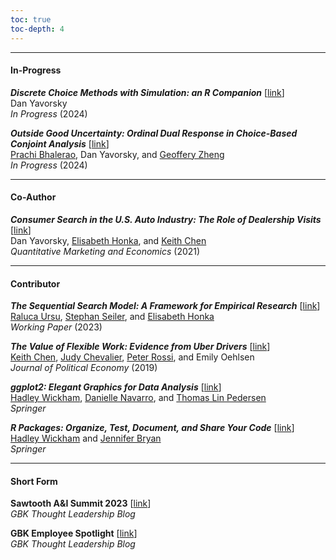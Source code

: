 ```yaml
---
toc: true
toc-depth: 4
---
```



-----

#### In-Progress

_**Discrete Choice Methods with Simulation: an R Companion**_ [[link](https://dcms-r.danyavorsky.com)]  
Dan Yavorsky  
*In Progress* (2024)

_**Outside Good Uncertainty: Ordinal Dual Response in Choice-Based Conjoint Analysis**_ [[link](https://dyavorsky.github.io/likert_dualresponse/)]  
[Prachi Bhalerao](https://www.linkedin.com/in/prachibhalerao/){.invisilink}, 
Dan Yavorsky, and [Geoffery Zheng](https://shanghai.nyu.edu/academics/faculty/directory/geoffery-zheng){.invisilink}  
*In Progress* (2024)


-----


#### Co-Author

_**Consumer Search in the U.S. Auto Industry: The Role of Dealership Visits**_ [[link](https://doi.org/10.1007/s11129-020-09229-4)]  
Dan Yavorsky, 
[Elisabeth Honka](https://www.anderson.ucla.edu/faculty-and-research/marketing/faculty/honka){.invisilink}, and 
[Keith Chen](https://www.anderson.ucla.edu/faculty/keith.chen/index.html){.invisilink}  
*Quantitative Marketing and Economics* (2021)


-----


#### Contributor

_**The Sequential Search Model: A Framework for Empirical Research**_ [[link](https://www.anderson.ucla.edu/sites/default/files/document/2023-01/UrsuSeilerHonka_Jan2023.pdf)]  
[Raluca Ursu](https://sites.google.com/a/stern.nyu.edu/rursu/){.invisilink},
[Stephan Seiler](https://www.seilerstephan.com/){.invisilink}, and
[Elisabeth Honka](https://www.anderson.ucla.edu/faculty-and-research/marketing/faculty/honka){.invisilink}  
*Working Paper* (2023)

_**The Value of Flexible Work: Evidence from Uber Drivers**_ [[link](https://doi.org/10.1086/702171)]  
[Keith Chen](https://www.anderson.ucla.edu/faculty/keith.chen/index.html){.invisilink},
[Judy Chevalier](https://faculty.som.yale.edu/judychevalier/){.invisilink}, 
[Peter Rossi](https://www.anderson.ucla.edu/faculty-and-research/marketing/faculty/rossi){.invisilink}, and
Emily Oehlsen  
*Journal of Political Economy* (2019) 

_**ggplot2: Elegant Graphics for Data Analysis**_ [[link](https://ggplot2-book.org/preface-3e.html)]  
[Hadley Wickham](https://hadley.nz/){.invisilink}, 
[Danielle Navarro](https://djnavarro.net/){.invisilink}, and 
[Thomas Lin Pedersen](https://www.data-imaginist.com/){.invisilink}  
*Springer*

_**R Packages: Organize, Test, Document, and Share Your Code**_ [[link](https://r-pkgs.org/)]  
[Hadley Wickham](https://hadley.nz/){.invisilink} and
[Jennifer Bryan](https://jennybryan.org/){.invisilink}  
*Springer*

-----


#### Short Form

**Sawtooth A&I Summit 2023** [[link](https://www.gbkcollective.com/thoughtleadership/key-learnings-sawtooth-analytics-summit)]  
*GBK Thought Leadership Blog*

**GBK Employee Spotlight** [[link](https://www.gbkcollective.com/thoughtleadership/qandadanyavorsky)]  
*GBK Thought Leadership Blog*




